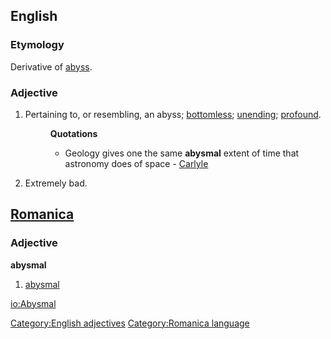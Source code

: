 ==English==

===Etymology===
Derivative of [[abyss]].

===Adjective===
#Pertaining to, or resembling, an abyss; [[bottomless]]; [[unending]]; [[profound]].
#:'''Quotations'''
#:*Geology gives one the same '''abysmal''' extent of time that astronomy does of space - [[Carlyle]]
# Extremely bad.

==[[Romanica]]==

===Adjective===
<b>abysmal</b>
#[[abysmal]]
[[Category:English adjectives]]
[[Category:Romanica language]]

[[io:Abysmal]]